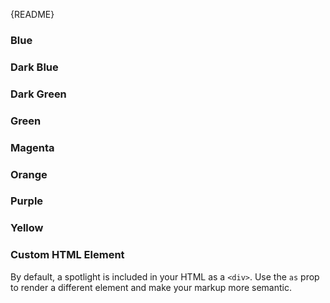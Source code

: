 
<Meta of={SpotlightStories} />

<Markdown>{README}</Markdown>

<Primary />

<Controls />

### Blue

<Canvas of={SpotlightStories.Blue} />

### Dark Blue

<Canvas of={SpotlightStories.DarkBlue} />

### Dark Green

<Canvas of={SpotlightStories.DarkGreen} />

### Green

<Canvas of={SpotlightStories.Green} />

### Magenta

<Canvas of={SpotlightStories.Magenta} />

### Orange

<Canvas of={SpotlightStories.Orange} />

### Purple

<Canvas of={SpotlightStories.Purple} />

### Yellow

<Canvas of={SpotlightStories.Yellow} />

### Custom HTML Element

By default, a spotlight is included in your HTML as a `<div>`.
Use the `as` prop to render a different element and make your markup more semantic.

<Canvas of={SpotlightStories.CustomTagName} />
